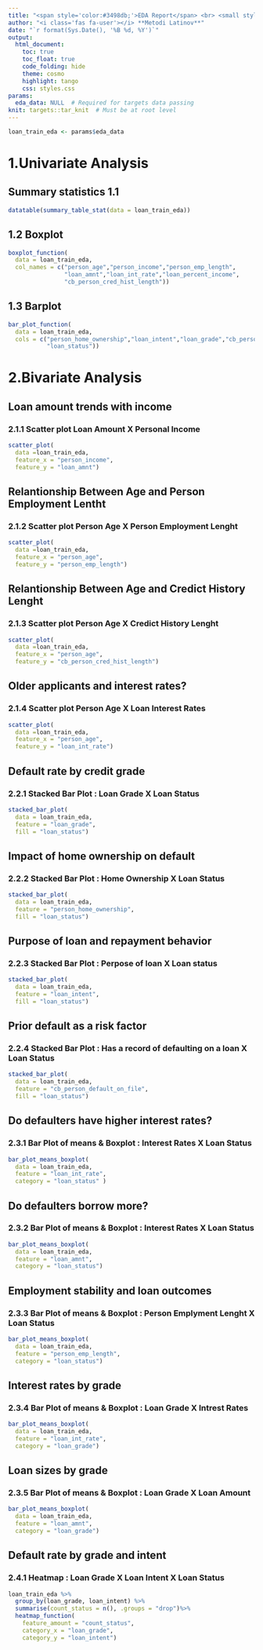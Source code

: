 ```yaml
---
title: "<span style='color:#3498db;'>EDA Report</span> <br> <small style='font-size:0.6em; color:#7f8c8d;'>Loan Approval Prediction</small>"
author: "<i class='fas fa-user'></i> **Metodi Latinov**"
date: "`r format(Sys.Date(), '%B %d, %Y')`"
output: 
  html_document:
    toc: true
    toc_float: true
    code_folding: hide
    theme: cosmo
    highlight: tango
    css: styles.css
params:
  eda_data: NULL  # Required for targets data passing
knit: targets::tar_knit  # Must be at root level
---
```


```r
loan_train_eda <- params$eda_data
```

# 1.Univariate Analysis

## Summary statistics 1.1

```r
datatable(summary_table_stat(data = loan_train_eda))
```

## 1.2 Boxplot

```r
boxplot_function(
  data = loan_train_eda,
  col_names = c("person_age","person_income","person_emp_length",
                "loan_amnt","loan_int_rate","loan_percent_income",
                "cb_person_cred_hist_length"))
```

## 1.3 Barplot

```r
bar_plot_function(
  data = loan_train_eda,
  cols = c("person_home_ownership","loan_intent","loan_grade","cb_person_default_on_file",
           "loan_status"))
```

# 2.Bivariate Analysis

## Loan amount trends with income

### 2.1.1 Scatter plot Loan Amount X Personal Income

```r
scatter_plot(
  data =loan_train_eda,
  feature_x = "person_income",
  feature_y = "loan_amnt")
```

## Relantionship Between Age and Person Employment Lentht

### 2.1.2 Scatter plot Person Age X Person Employment Lenght

```r
scatter_plot(
  data =loan_train_eda,
  feature_x = "person_age",
  feature_y = "person_emp_length")
```

## Relantionship Between Age and Credict History Lenght

### 2.1.3 Scatter plot Person Age X Credict History Lenght

```r
scatter_plot(
  data =loan_train_eda,
  feature_x = "person_age",
  feature_y = "cb_person_cred_hist_length")
```

## Older applicants and interest rates?

### 2.1.4 Scatter plot Person Age X Loan Interest Rates

```r
scatter_plot(
  data =loan_train_eda,
  feature_x = "person_age",
  feature_y = "loan_int_rate")
```

## Default rate by credit grade

### 2.2.1 Stacked Bar Plot : Loan Grade X Loan Status

```r
stacked_bar_plot(
  data = loan_train_eda,
  feature = "loan_grade",
  fill = "loan_status")
```

## Impact of home ownership on default

### 2.2.2 Stacked Bar Plot : Home Ownership X Loan Status

```r
stacked_bar_plot(
  data = loan_train_eda,
  feature = "person_home_ownership",
  fill = "loan_status")
```

## Purpose of loan and repayment behavior

### 2.2.3 Stacked Bar Plot : Perpose of loan X Loan status

```r
stacked_bar_plot(
  data = loan_train_eda,
  feature = "loan_intent",
  fill = "loan_status")
```

## Prior default as a risk factor

### 2.2.4 Stacked Bar Plot : Has a record of defaulting on a loan X Loan Status

```r
stacked_bar_plot(
  data = loan_train_eda,
  feature = "cb_person_default_on_file",
  fill = "loan_status")
```

## Do defaulters have higher interest rates?

### 2.3.1 Bar Plot of means & Boxplot : Interest Rates X Loan Status

```r
bar_plot_means_boxplot(
  data = loan_train_eda,
  feature = "loan_int_rate",
  category = "loan_status" )
```

## Do defaulters borrow more?

### 2.3.2 Bar Plot of means & Boxplot : Interest Rates X Loan Status

```r
bar_plot_means_boxplot(
  data = loan_train_eda,
  feature = "loan_amnt",
  category = "loan_status")
```

## Employment stability and loan outcomes

### 2.3.3 Bar Plot of means & Boxplot : Person Emplyment Lenght X Loan Status

```r
bar_plot_means_boxplot(
  data = loan_train_eda,
  feature = "person_emp_length",
  category = "loan_status")
```

## Interest rates by grade

### 2.3.4 Bar Plot of means & Boxplot : Loan Grade X Intrest Rates

```r
bar_plot_means_boxplot(
  data = loan_train_eda,
  feature = "loan_int_rate",
  category = "loan_grade")
```

## Loan sizes by grade

### 2.3.5 Bar Plot of means & Boxplot : Loan Grade X Loan Amount

```r
bar_plot_means_boxplot(
  data = loan_train_eda,
  feature = "loan_amnt",
  category = "loan_grade")
```

## Default rate by grade and intent

### 2.4.1 Heatmap : Loan Grade X Loan Intent X Loan Status

```r
loan_train_eda %>%
  group_by(loan_grade, loan_intent) %>%
  summarise(count_status = n(), .groups = "drop")%>%
  heatmap_function(
    feature_amount = "count_status",
    category_x = "loan_grade",
    category_y = "loan_intent")
```
